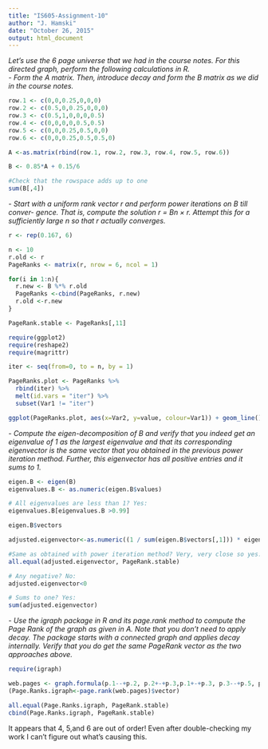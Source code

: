 ```yaml
---
title: "IS605-Assignment-10"
author: "J. Hamski"
date: "October 26, 2015"
output: html_document
---
```


*Let’s use the 6 page universe that we had in the course notes. For this directed graph, perform the following calculations in R.*  
*- Form the A matrix. Then, introduce decay and form the B matrix as we did in the course notes.* 
```r
row.1 <- c(0,0,0.25,0,0,0)
row.2 <- c(0.5,0,0.25,0,0,0)
row.3 <- c(0.5,1,0,0,0,0.5)
row.4 <- c(0,0,0,0,0.5,0.5)
row.5 <- c(0,0,0.25,0.5,0,0)
row.6 <- c(0,0,0.25,0.5,0.5,0)

A <-as.matrix(rbind(row.1, row.2, row.3, row.4, row.5, row.6))

B <- 0.85*A + 0.15/6

#Check that the rowspace adds up to one
sum(B[,4])
```

*- Start with a uniform rank vector r and perform power iterations on B till conver- gence. That is, compute the solution r = Bn × r. Attempt this for a sufficiently large n so that r actually converges.*  
```r
r <- rep(0.167, 6)

n <- 10
r.old <- r
PageRanks <- matrix(r, nrow = 6, ncol = 1)

for(i in 1:n){
  r.new <- B %*% r.old
  PageRanks <-cbind(PageRanks, r.new)
  r.old <-r.new
}

PageRank.stable <- PageRanks[,11]
```

```r
require(ggplot2)
require(reshape2)
require(magrittr)
```


```r
iter <- seq(from=0, to = n, by = 1)

PageRanks.plot <- PageRanks %>%
  rbind(iter) %>%
  melt(id.vars = "iter") %>%
  subset(Var1 != "iter") 

ggplot(PageRanks.plot, aes(x=Var2, y=value, colour=Var1)) + geom_line()
```


*- Compute the eigen-decomposition of B and verify that you indeed get an eigenvalue of 1 as the largest eigenvalue and that its corresponding eigenvector is the same vector that you obtained in the previous power iteration method. Further, this eigenvector has all positive entries and it sums to 1.* 
```r
eigen.B <- eigen(B)
eigenvalues.B <- as.numeric(eigen.B$values)

# All eigenvalues are less than 1? Yes:
eigenvalues.B[eigenvalues.B >0.99]

eigen.B$vectors

adjusted.eigenvector<-as.numeric((1 / sum(eigen.B$vectors[,1])) * eigen.B$vectors[,1])

#Same as obtained with power iteration method? Very, very close so yes:
all.equal(adjusted.eigenvector, PageRank.stable)

# Any negative? No:
adjusted.eigenvector<0

# Sums to one? Yes:
sum(adjusted.eigenvector)

```

*- Use the igraph package in R and its page.rank method to compute the Page Rank of the graph as given in A. Note that you don’t need to apply decay. The package starts with a connected graph and applies decay internally. Verify that you do get the same PageRank vector as the two approaches above.*  

```r
require(igraph)
```

```r
web.pages <- graph.formula(p.1--+p.2, p.2+-+p.3,p.1+-+p.3, p.3--+p.5, p.3+-+p.6, p.5--+p.6,p.5+-+p.4, p.4+-+p.6)
(Page.Ranks.igraph<-page.rank(web.pages)$vector)

all.equal(Page.Ranks.igraph, PageRank.stable)
cbind(Page.Ranks.igraph, PageRank.stable)
```
It appears that 4, 5,and 6 are out of order! Even after double-checking my work I can't figure out what's causing this. 

